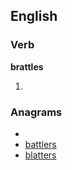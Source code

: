 
==English==

===Verb===
'''brattles'''

# {{third-person singular of|[[brattle]]}}

===Anagrams===
* {{alphagram|abelrstt}}
* [[battlers#English|battlers]]
* [[blatters#English|blatters]]